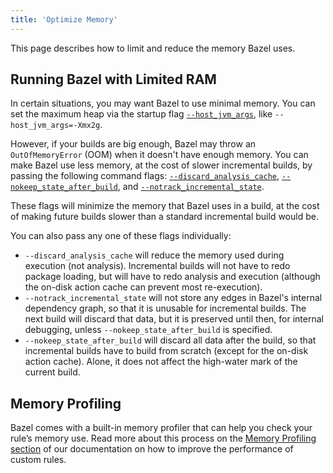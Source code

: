 ```yaml
---
title: 'Optimize Memory'
---
```


This page describes how to limit and reduce the memory Bazel uses.

## Running Bazel with Limited RAM

In certain situations, you may want Bazel to use minimal memory. You can set the
maximum heap via the startup flag
[`--host_jvm_args`](/versions/7.0.0/docs/user-manual#host-jvm-args),
like `--host_jvm_args=-Xmx2g`.

However, if your builds are big enough, Bazel may throw an `OutOfMemoryError`
(OOM) when it doesn't have enough memory. You can make Bazel use less memory, at
the cost of slower incremental builds, by passing the following command flags:
[`--discard_analysis_cache`](/versions/7.0.0/docs/user-manual#discard-analysis-cache),
[`--nokeep_state_after_build`](/versions/7.0.0/reference/command-line-reference#flag--keep_state_after_build),
and
[`--notrack_incremental_state`](/versions/7.0.0/reference/command-line-reference#flag--track_incremental_state).

These flags will minimize the memory that Bazel uses in a build, at the cost of
making future builds slower than a standard incremental build would be.

You can also pass any one of these flags individually:

 * `--discard_analysis_cache` will reduce the memory used during execution (not
analysis). Incremental builds will not have to redo package loading, but will
have to redo analysis and execution (although the on-disk action cache can
prevent most re-execution).
 * `--notrack_incremental_state` will not store any edges in Bazel's internal
 dependency graph, so that it is unusable for incremental builds. The next build
 will discard that data, but it is preserved until then, for internal debugging,
 unless `--nokeep_state_after_build` is specified.
 * `--nokeep_state_after_build` will discard all data after the build, so that
 incremental builds have to build from scratch (except for the on-disk action
 cache). Alone, it does not affect the high-water mark of the current build.

## Memory Profiling

Bazel comes with a built-in memory profiler that can help you check your rule’s
memory use. Read more about this process on the
[Memory Profiling section](/versions/7.0.0/rules/performance#memory-profiling) of our
documentation on how to improve the performance of custom rules.

